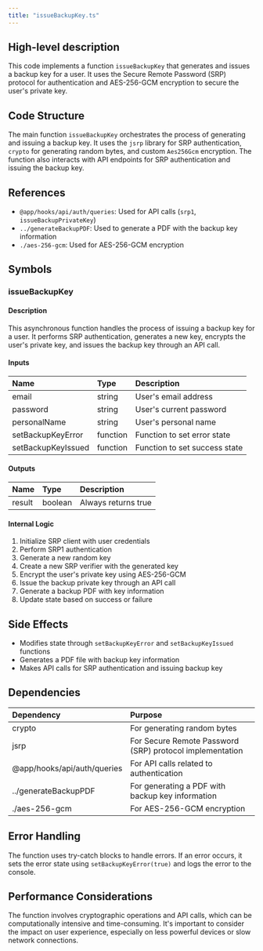 ```yaml
---
title: "issueBackupKey.ts"
---
```


## High-level description
This code implements a function `issueBackupKey` that generates and issues a backup key for a user. It uses the Secure Remote Password (SRP) protocol for authentication and AES-256-GCM encryption to secure the user's private key.

## Code Structure
The main function `issueBackupKey` orchestrates the process of generating and issuing a backup key. It uses the `jsrp` library for SRP authentication, `crypto` for generating random bytes, and custom `Aes256Gcm` encryption. The function also interacts with API endpoints for SRP authentication and issuing the backup key.

## References
- `@app/hooks/api/auth/queries`: Used for API calls (`srp1`, `issueBackupPrivateKey`)
- `../generateBackupPDF`: Used to generate a PDF with the backup key information
- `./aes-256-gcm`: Used for AES-256-GCM encryption

## Symbols

### issueBackupKey
#### Description
This asynchronous function handles the process of issuing a backup key for a user. It performs SRP authentication, generates a new key, encrypts the user's private key, and issues the backup key through an API call.

#### Inputs
| Name | Type | Description |
|:-----|:-----|:------------|
| email | string | User's email address |
| password | string | User's current password |
| personalName | string | User's personal name |
| setBackupKeyError | function | Function to set error state |
| setBackupKeyIssued | function | Function to set success state |

#### Outputs
| Name | Type | Description |
|:-----|:-----|:------------|
| result | boolean | Always returns true |

#### Internal Logic
1. Initialize SRP client with user credentials
2. Perform SRP1 authentication
3. Generate a new random key
4. Create a new SRP verifier with the generated key
5. Encrypt the user's private key using AES-256-GCM
6. Issue the backup private key through an API call
7. Generate a backup PDF with key information
8. Update state based on success or failure

## Side Effects
- Modifies state through `setBackupKeyError` and `setBackupKeyIssued` functions
- Generates a PDF file with backup key information
- Makes API calls for SRP authentication and issuing backup key

## Dependencies
| Dependency | Purpose |
|:-----------|:--------|
| crypto | For generating random bytes |
| jsrp | For Secure Remote Password (SRP) protocol implementation |
| @app/hooks/api/auth/queries | For API calls related to authentication |
| ../generateBackupPDF | For generating a PDF with backup key information |
| ./aes-256-gcm | For AES-256-GCM encryption |

## Error Handling
The function uses try-catch blocks to handle errors. If an error occurs, it sets the error state using `setBackupKeyError(true)` and logs the error to the console.

## Performance Considerations
The function involves cryptographic operations and API calls, which can be computationally intensive and time-consuming. It's important to consider the impact on user experience, especially on less powerful devices or slow network connections.